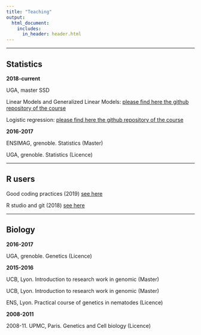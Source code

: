 ```yaml
---
title: "Teaching"
output:
  html_document:
    includes:
      in_header: header.html
---
```




***

## Statistics

**2018-current**

UGA, master SSD

Linear Models and Generalized Linear Models: [please find here the github repository of the course](https://github.com/magrichard/cours_modlin_M1) 

Logistic regression: [please find here the github repository of the course](https://github.com/magrichard/cours_reglog) 

**2016-2017** 

ENSIMAG, grenoble. Statistics (Master)

UGA, grenoble. Statistics (Licence)

*** 

## R users

Good coding practices (2019) [see here](https://magrichard.github.io/good_coding_practices/rpresentation.html#1)

R studio and git (2018) [see here](https://privefl.github.io/R-presentation/rstudio-git.html#1)

***

## Biology

**2016-2017** 

UGA, grenoble. Genetics (Licence)

**2015-2016**

UCB, Lyon. Introduction to research work in genomic (Master)

UCB, Lyon. Introduction to research work in genomic (Master)

ENS, Lyon. Practical course of genetics in nematodes (Licence)

**2008-2011**

2008-11. UPMC, Paris. Genetics and Cell biology (Licence)

